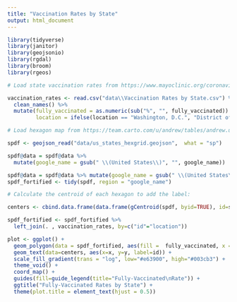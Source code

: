 ```yaml
---
title: "Vaccination Rates by State"
output: html_document
---
```


```r
library(tidyverse)
library(janitor)
library(geojsonio)
library(rgdal)
library(broom)
library(rgeos)
```

```r
# Load state vaccination rates from https://www.mayoclinic.org/coronavirus-covid-19/vaccine-tracker

vaccination_rates <- read.csv("data\\Vaccination Rates by State.csv") %>% 
  clean_names() %>% 
  mutate(fully_vaccinated = as.numeric(sub("%", "", fully_vaccinated)) / 100,
         location = ifelse(location == "Washington, D.C.", "District of Columbia", location))
```

```r
# Load hexagon map from https://team.carto.com/u/andrew/tables/andrew.us_states_hexgrid/public/map

spdf <- geojson_read("data/us_states_hexgrid.geojson",  what = "sp")

spdf@data = spdf@data %>%
  mutate(google_name = gsub(" \\(United States\\)", "", google_name))
```

```r
spdf@data = spdf@data %>% mutate(google_name = gsub(" \\(United States\\)", "", google_name))
spdf_fortified <- tidy(spdf, region = "google_name")

# Calculate the centroid of each hexagon to add the label:

centers <- cbind.data.frame(data.frame(gCentroid(spdf, byid=TRUE), id=spdf@data$iso3166_2))
```

```r
spdf_fortified <- spdf_fortified %>%
  left_join(. , vaccination_rates, by=c("id"="location")) 

plot <- ggplot() +
  geom_polygon(data = spdf_fortified, aes(fill =  fully_vaccinated, x = long, y = lat, group = group)) +
  geom_text(data=centers, aes(x=x, y=y, label=id)) +
  scale_fill_gradient(trans = "log", low="#e63900", high="#003cb3") +
  theme_void() +
  coord_map() + 
  guides(fill=guide_legend(title="Fully-Vaccinated\nRate")) +
  ggtitle("Fully-Vaccinated Rates by State") +
  theme(plot.title = element_text(hjust = 0.5))
```

